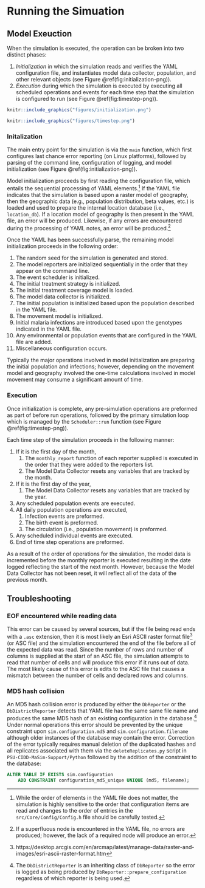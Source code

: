 # Running the Simuation

## Model Exeuction

When the simulation is executed, the operation can be broken into two distinct phases:

1. *Initialization* in which the simulation reads and verifies the YAML configuration file, and instantiates model data collector, population, and other relevant objects (see Figure \@ref(fig:initialization-png)).
2. *Execution* during which the simulation is executed by executing all scheduled operations and events for each time step that the simulation is configured to run (see Figure \@ref(fig:timestep-png)).

```r
knitr::include_graphics("figures/initialization.png")
```

```r
knitr::include_graphics("figures/timestep.png")
```

### Initalization

The main entry point for the simulation is via the `main` function, which first configures last chance error reporting (on Linux platforms), followed by parsing of the command line, configuration of logging, and model initialization (see  Figure \@ref(fig:initialization-png)). 

Model initialization proceeds by first reading the configuration file, which entails the sequential processing of YAML elements.^[While the order of elements in the YAML file does not matter, the simulation is highly sensitive to the order that configuration items are read and changes to the order of entries in the `src/Core/Config/Config.h` file should be carefully tested.] If the YAML file indicates that the simulation is based upon a raster model of geography, then the geographic data (e.g., population distribution, beta values, etc.) is loaded and used to prepare the internal location database (i.e., `location_db`). If a location model of geography is then present in the YAML file, an error will be produced. Likewise, if any errors are encountered during the processing of YAML notes, an error will be produced.^[If a superfluous node is encountered in the YAML file, no errors are produced; however, the lack of a required node will produce an error.]

Once the YAML has been successfully parse, the remaining model initialization proceeds in the following order:

1. The random seed for the simulation is generated and stored.
1. The model reporters are initialized sequentially in the order that they appear on the command line.
1. The event scheduler is initialized.
1. The initial treatment strategy is initialized.
1. The initial treatment coverage model is loaded.
1. The model data collector is initialized.
1. The initial population is initialized based upon the population described in the YAML file.
1. The movement model is initialized. 
1. Initial malaria infections are introduced based upon the genotypes indicated in the YAML file.
1. Any environmental or population events that are configured in the YAML file are added.
1. Miscellaneous configuration occurs.

Typically the major operations involved in model initialization are preparing the initial population and infections; however, depending on the movement model and geography involved the one-time calculations involved in model movement may consume a significant amount of time.

### Execution

Once initialization is complete, any pre-simulation operations are preformed as part of before run operations, followed by the primary simulation loop which is managed by the `Scheduler::run` function (see  Figure \@ref(fig:timestep-png)).

Each time step of the simulation proceeds in the following manner:

1. If it is the first day of the month, 
    1. The `monthly_report` function of each reporter supplied is executed in the order that they were added to the reporters list.
    1. The Model Data Collector resets any variables that are tracked by the month.
1. If it is the first day of the year,
    1. The Model Data Collector resets any variables that are tracked by the year.
1. Any scheduled population events are executed.
1. All daily population operations are executed,
    1. Infection events are preformed.
    1. The birth event is preformed.
    1. The circulation (i.e., population movement) is preformed.
1. Any scheduled individual events are executed.
1. End of time step operations are preformed.

As a result of the order of operations for the simulation, the model data is incremented before the monthly reporter is executed resulting in the date logged reflecting the start of the next month. However, because the Model Data Collector has not been reset, it will reflect all of the data of the previous month. 

## Troubleshooting

### EOF encountered while reading data

This error can be caused by several sources, but if the file being read ends with a `.asc` extension, then it is most likely an Esri ASCII raster format file^[https://desktop.arcgis.com/en/arcmap/latest/manage-data/raster-and-images/esri-ascii-raster-format.htm] (or ASC file) and the simulation encountered the end of the file before all of the expected data was read. Since the number of rows and number of columns is supplied at the start of an ASC file, the simulation attempts to read that number of cells and will produce this error if it runs out of data. The most likely cause of this error is edits to the ASC file that causes a mismatch between the number of cells and declared rows and columns.

### MD5 hash collision

An MD5 hash collision error is produced by either the `DbReporter` or the `DbDistrictReporter` detects that YAML file has the same same file name and produces the same MD5 hash of an existing configuration in the database.^[The `DbDistrictReporter` is an inheriting class of `DbReporter` so the error is logged as being produced by `DbReporter::prepare_configuration` regardless of which reporter is being used.] Under normal operations this error should be prevented by the unique constraint upon `sim.configuration.md5` and `sim.configuration.filename` although older instances of the database may contain the error. Correction of the error typically requires manual deletion of the duplicated hashes and all replicates associated with them via the `deleteReplicates.py` script in `PSU-CIDD-MaSim-Support/Python` followed by the addition of the constraint to the database:

```sql
ALTER TABLE IF EXISTS sim.configuration
    ADD CONSTRAINT configuration_md5_unique UNIQUE (md5, filename);
```